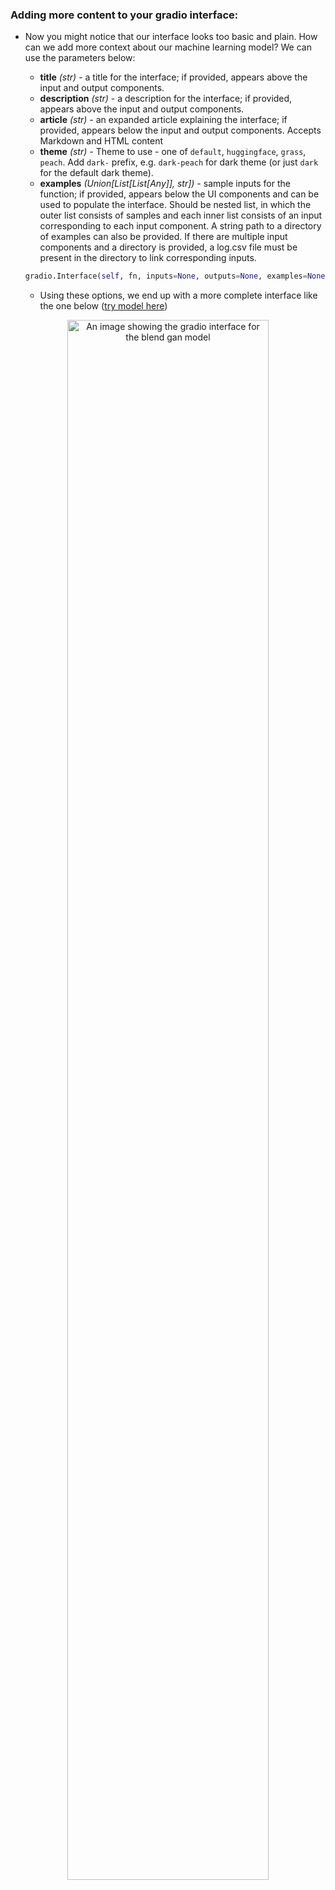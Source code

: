 ### Adding more content to your gradio interface:
  - Now you might notice that our interface looks too basic and plain. How can we add more context about our machine learning model? We can use the parameters below:
      - **title** *(str)* - a title for the interface; if provided, appears above the input and output components.
      - **description** *(str)* - a description for the interface; if provided, appears above the input and output components.
      - **article** *(str)* - an expanded article explaining the interface; if provided, appears below the input and output components. Accepts Markdown and HTML content
      - **theme** *(str)* - Theme to use - one of `default`, `huggingface`, `grass`, `peach`. Add `dark-` prefix, e.g. `dark-peach` for dark theme (or just `dark` for the default dark theme).
      - **examples** *(Union[List[List[Any]], str])* - sample inputs for the function; if provided, appears below the UI components and can be used to populate the interface. Should be nested list, in which the outer list consists of samples and each inner list consists of an input corresponding to each input component. A string path to a directory of examples can also be provided. If there are multiple input components and a directory is provided, a log.csv file must be present in the directory to link corresponding inputs.
        
      ```python
      gradio.Interface(self, fn, inputs=None, outputs=None, examples=None, theme=None, title=None, description=None, article=None)
      ```
        
    - Using these options, we end up with a more complete interface like the one below ([try model here](https://huggingface.co/spaces/akhaliq/BlendGAN))

<p align="center">
<img src="/course/static/chapter9/blend-gan.png" alt="An image showing the gradio interface for the blend gan model" width="80%"/>
</p>
